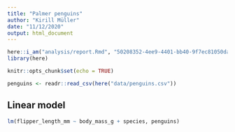 ```yaml
---
title: "Palmer penguins"
author: "Kirill Müller"
date: "11/12/2020"
output: html_document
---
```


```r
here::i_am("analysis/report.Rmd", "50208352-4ee9-4401-bb40-9f7ec81050da")
library(here)

knitr::opts_chunk$set(echo = TRUE)

penguins <- readr::read_csv(here("data/penguins.csv"))
```

## Linear model

```r
lm(flipper_length_mm ~ body_mass_g + species, penguins)
```
